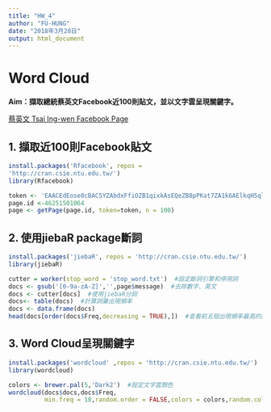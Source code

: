 ```yaml
---
title: "HW_4"
author: "FU-HUNG"
date: "2018年3月28日"
output: html_document
---
```


# Word Cloud

**Aim：擷取總統蔡英文Facebook近100則貼文，並以文字雲呈現關鍵字。**

[蔡英文 Tsai Ing-wen Facebook Page](https://www.facebook.com/tsaiingwen/)

## 1. 擷取近100則Facebook貼文

```r
install.packages('Rfacebook', repos = 
'http://cran.csie.ntu.edu.tw/')
library(Rfacebook)
```

```r
token <- 'EAACEdEose0cBAC5YZAbdxFfiOZB1qixkAsEQeZB8pPKat7ZA1k6AElkqH5qlL3HaiDN2I3nuY2cBv3jDy73gYuBzYJOE82yAr25aEHtd2wW1XhsmhrjA0oliFX5UqKYv2enRunBztnJ9gEPnuqDG16KZCUCRzBFHNujgU6MfTAwbUXZCC93D8SmbE9KZBCK4ucZD'
page.id <-46251501064
page <- getPage(page.id, token=token, n = 100)
```

## 2. 使用jiebaR package斷詞

```r
install.packages('jiebaR', repos = 'http://cran.csie.ntu.edu.tw/')
library(jiebaR)
```

```r
cutter = worker(stop_word = 'stop_word.txt')  #設定斷詞引擎和停用詞
docs <- gsub('[0-9a-zA-Z]','',page$message)  #去除數字、英文
docs <- cutter[docs]  #使用jiebaR分詞
docs<- table(docs)  #計算詞彙出現頻率
docs <- data.frame(docs)
head(docs[order(docs$Freq,decreasing = TRUE),])  #查看前五個出現頻率最高的詞彙

```

## 3. Word Cloud呈現關鍵字

```r
install.packages('wordcloud' ,repos = 'http://cran.csie.ntu.edu.tw/')
library(wordcloud)
```

```r
colors <- brewer.pal(5,'Dark2')  #設定文字雲顏色
wordcloud(docs$docs,docs$Freq,
          min.freq = 10,random.order = FALSE,colors = colors,random.color = TRUE)

```

